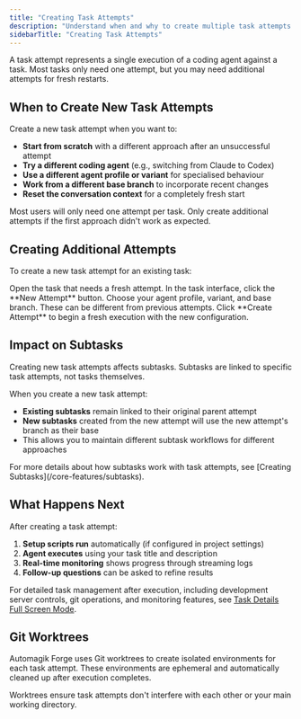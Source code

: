 ```yaml
---
title: "Creating Task Attempts"
description: "Understand when and why to create multiple task attempts for fresh restarts with different configurations."
sidebarTitle: "Creating Task Attempts"
---
```


A task attempt represents a single execution of a coding agent against a task. Most tasks only need one attempt, but you may need additional attempts for fresh restarts.

## When to Create New Task Attempts

Create a new task attempt when you want to:

- **Start from scratch** with a different approach after an unsuccessful attempt
- **Try a different coding agent** (e.g., switching from Claude to Codex)
- **Use a different agent profile or variant** for specialised behaviour
- **Work from a different base branch** to incorporate recent changes
- **Reset the conversation context** for a completely fresh start

<Tip>
Most users will only need one attempt per task. Only create additional attempts if the first approach didn't work as expected.
</Tip>

## Creating Additional Attempts

To create a new task attempt for an existing task:

<Steps>
<Step title="Navigate to the task">
  Open the task that needs a fresh attempt.
</Step>

<Step title="Click New Attempt">
  In the task interface, click the **New Attempt** button.
</Step>

<Step title="Configure the attempt">
  Choose your agent profile, variant, and base branch. These can be different from previous attempts.
</Step>

<Step title="Start execution">
  Click **Create Attempt** to begin a fresh execution with the new configuration.
</Step>
</Steps>

## Impact on Subtasks

<Warning>
Creating new task attempts affects subtasks. Subtasks are linked to specific task attempts, not tasks themselves.
</Warning>

When you create a new task attempt:

- **Existing subtasks** remain linked to their original parent attempt
- **New subtasks** created from the new attempt will use the new attempt's branch as their base
- This allows you to maintain different subtask workflows for different approaches

<Info>
For more details about how subtasks work with task attempts, see [Creating Subtasks](/core-features/subtasks).
</Info>

## What Happens Next

After creating a task attempt:

1. **Setup scripts run** automatically (if configured in project settings)
2. **Agent executes** using your task title and description
3. **Real-time monitoring** shows progress through streaming logs
4. **Follow-up questions** can be asked to refine results

For detailed task management after execution, including development server controls, git operations, and monitoring features, see [Task Details Full Screen Mode](/core-features/task-details-full-screen).

## Git Worktrees

Automagik Forge uses Git worktrees to create isolated environments for each task attempt. These environments are ephemeral and automatically cleaned up after execution completes.

<Info>
Worktrees ensure task attempts don't interfere with each other or your main working directory.
</Info>
